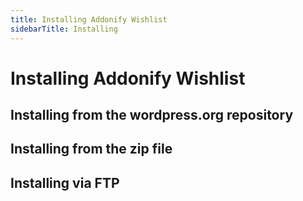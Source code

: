 ```yaml
---
title: Installing Addonify Wishlist
sidebarTitle: Installing
---
```


# Installing  Addonify Wishlist


## Installing from the wordpress.org repository


## Installing from the zip file


## Installing via FTP


